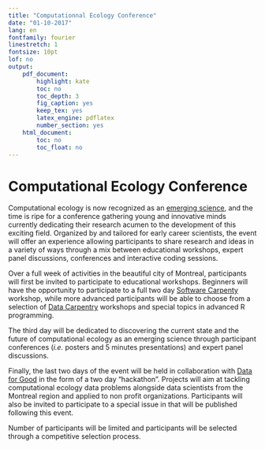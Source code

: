```yaml
---
title: "Computationnal Ecology Conference"
date: "01-10-2017"
lang: en
fontfamily: fourier
linestretch: 1
fontsize: 10pt
lof: no
output:
    pdf_document:
        highlight: kate
        toc: no
        toc_depth: 3
        fig_caption: yes
        keep_tex: yes
        latex_engine: pdflatex
        number_section: yes
    html_document:
        toc: no
        toc_float: no
---
```


<!--
setwd('/users/davidbeauchesne/dropbox/phd/compecolsoc/compecolsoc2018')
rmarkdown::render('./eventDescription/CEC2018.rmd', 'html_document')
-->


# Computational Ecology Conference

Computational ecology is now recognized as an [emerging science](http://rsfs.royalsocietypublishing.org/content/2/2/241), and the time is ripe for a conference gathering young and innovative minds currently dedicating their research acumen to the development of this exciting field. Organized by and tailored for early career scientists, the event will offer an experience allowing participants to share research and ideas in a variety of ways through a mix between educational workshops, expert panel discussions, conferences and interactive coding sessions.

Over a full week of activities in the beautiful city of Montreal, participants will first be invited to participate to educational workshops. Beginners will have the opportunity to participate to a full two day [Software Carpenty](https://software-carpentry.org/) workshop, while more advanced participants will be able to choose from a selection of [Data Carpentry](http://www.datacarpentry.org/) workshops and special topics in advanced R programming.

The third day will be dedicated to discovering the current state and the future of computational ecology as an emerging science through participant conferences (*i.e.* posters and 5 minutes presentations) and expert panel discussions.

Finally, the last two days of the event will be held in collaboration with [Data for Good](https://www.meetup.com/DataforGood-Montreal/?_cookie-check=FowCtx-gNWyZzv7X) in the form of a two day "hackathon". Projects will aim at tackling computational ecology data problems alongside data scientists from the Montreal region and applied to non profit organizations. Participants will also be invited to participate to a special issue in <!-- PLoS ONE Computational Biology? --> that will be published following this event.

Number of participants will be limited <!-- to 50 participants --> and participants will be selected through a competitive selection process. <!-- makes sense? -->



<!-- https://pdfs.semanticscholar.org/b748/3188ed47ff57ed41ee7fab0628110d40d5fe.pdf -->
